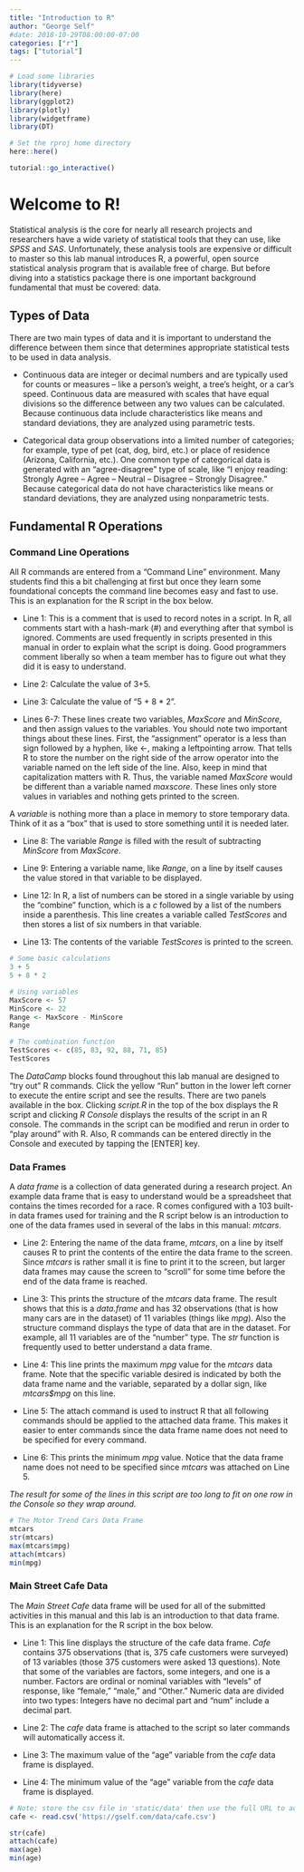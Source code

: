 ---
title: "Introduction to R"
author: "George Self"
#date: 2018-10-29T08:00:00-07:00
categories: ["r"]
tags: ["tutorial"]
---

```{r setup, include=FALSE}
# Load some libraries
library(tidyverse)
library(here)
library(ggplot2)
library(plotly)
library(widgetframe)
library(DT)

# Set the rproj home directory
here::here()
```


```{r, include=FALSE}
tutorial::go_interactive()
```
# Welcome to R!

Statistical analysis is the core for nearly all research projects and researchers have a wide variety of statistical tools that they can use, like *SPSS* and *SAS*. Unfortunately, these analysis tools are expensive or difficult to master so this lab manual introduces R, a powerful, open source statistical analysis program that is available free of charge. But before diving into a statistics package there is one important background fundamental that must be covered: data.

## Types of Data

There are two main types of data and it is important to understand the difference between them since that determines appropriate statistical tests to be used in data analysis.

* Continuous data are integer or decimal numbers and are typically used for counts or measures -- like a person's weight, a tree's height, or a car's speed. Continuous data are measured with scales that have equal divisions so the difference between any two values can be calculated. Because continuous data include characteristics like means and standard deviations, they are analyzed using parametric tests.

* Categorical data group observations into a limited number of categories; for example, type of pet (cat, dog, bird, etc.) or place of residence (Arizona, California, etc.). One common type of categorical data is generated with an "agree-disagree" type of scale, like "I enjoy reading: Strongly Agree -- Agree -- Neutral -- Disagree -- Strongly Disagree." Because categorical data do not have characteristics like means or standard deviations, they are analyzed using nonparametric tests.

## Fundamental R Operations

### Command Line Operations

All R commands are entered from a "Command Line" environment. Many students find this a bit challenging at first but once they learn some foundational concepts the command line becomes easy and fast to use. This is an explanation for the R script in the box below.

* Line 1: This is a comment that is used to record notes in a script. In R, all comments start with a hash-mark (#) and everything after that symbol is ignored. Comments are used frequently in scripts presented in this manual in order to explain what the script is doing. Good programmers comment liberally so when a team member has to figure out what they did it is easy to understand.

* Line 2: Calculate the value of 3+5.

* Line 3: Calculate the value of "5 + 8 * 2".

* Lines 6-7: These lines create two variables, *MaxScore* and *MinScore*, and then assign values to the variables. You should note two important things about these lines. First, the "assignment" operator is a less than sign followed by a hyphen, like <-, making a leftpointing arrow. That tells R to store the number on the right side of the arrow operator into the variable named on the left side of the line. Also, keep in mind that capitalization matters with R. Thus, the variable named *MaxScore* would be different than a variable named *maxscore*. These lines only store values in variables and nothing gets printed to the screen.

<div class="grsnote">
A *variable* is nothing more than a place in memory to store temporary data. Think of it as a "box" that is used to store something until it is needed later.
</div>

* Line 8: The variable *Range* is filled with the result of subtracting *MinScore* from *MaxScore*.

* Line 9: Entering a variable name, like *Range*, on a line by itself causes the value stored in that variable to be displayed.

* Line 12: In R, a list of numbers can be stored in a single variable by using the "combine" function, which is a *c* followed by a list of the numbers inside a parenthesis. This line creates a variable called *TestScores* and then stores a list of six numbers in that variable.

* Line 13: The contents of the variable *TestScores* is printed to the screen.

```{r}
# Some basic calculations
3 + 5
5 + 8 * 2

# Using variables
MaxScore <- 57
MinScore <- 22
Range <- MaxScore - MinScore
Range

# The combination function
TestScores <- c(85, 83, 92, 88, 71, 85)
TestScores
```

<div class="grsnote">
The *DataCamp* blocks found throughout this lab manual are designed to "try out" R commands. Click the yellow "Run" button in the lower left corner to execute the entire script and see the results. There are two panels available in the box. Clicking *script.R* in the top of the box displays the R script and clicking *R Console* displays the results of the script in an R console. The commands in the script can be modified and rerun in order to "play around" with R. Also, R commands can be entered directly in the Console and executed by tapping the [ENTER] key.
</div>

### Data Frames

A *data frame* is a collection of data generated during a research project. An example data frame that is easy to understand would be a spreadsheet that contains the times recorded for a race. R comes configured with a 103 built-in data frames used for training and the R script below is an introduction to one of the data frames used in several of the labs in this manual: *mtcars*. 

* Line 2: Entering the name of the data frame, *mtcars*, on a line by itself causes R to print the contents of the entire the data frame to the screen. Since *mtcars* is rather small it is fine to print it to the screen, but larger data frames may cause the screen to "scroll" for some time before the end of the data frame is reached.

* Line 3: This prints the structure of the *mtcars* data frame. The result shows that this is a *data.frame* and has 32 observations (that is how many cars are in the dataset) of 11 variables (things like *mpg*). Also the structure command displays the type of data that are in the dataset. For example, all 11 variables are of the "number" type. The *str* function is frequently used to better understand a data frame.

* Line 4: This line prints the maximum *mpg* value for the *mtcars* data frame. Note that the specific variable desired is indicated by both the data frame name and the variable, separated by a dollar sign, like *mtcars$mpg* on this line.

* Line 5: The attach command is used to instruct R that all following commands should be applied to the attached data frame. This makes it easier to enter commands since the data frame name does not need to be specified for every command.

* Line 6: This prints the minimum *mpg* value. Notice that the data frame name does not need to be specified since *mtcars* was attached on Line 5.

*The result for some of the lines in this script are too long to fit on one row in the Console so they wrap around.*


```{r}
# The Motor Trend Cars Data Frame
mtcars
str(mtcars)
max(mtcars$mpg)
attach(mtcars)
min(mpg)
```

### Main Street Cafe Data

The *Main Street Cafe* data frame will be used for all of the submitted activities in this manual and this lab is an introduction to that data frame. This is an explanation for the R script in the box below.

* Line 1: This line displays the structure of the cafe data frame. *Cafe* contains 375 observations (that is, 375 cafe customers were surveyed) of 13 variables (those 375 customers were asked 13 questions). Note that some of the variables are factors, some integers, and one is a number. Factors are ordinal or nominal variables with "levels" of response, like "female," "male," and "Other." Numeric data are divided into two types: Integers have no decimal part and "num" include a decimal part.

* Line 2: The *cafe* data frame is attached to the script so later commands will automatically access it.
* Line 3: The maximum value of the "age" variable from the *cafe* data frame is displayed.
* Line 4: The minimum value of the "age" variable from the *cafe* data frame is displayed.

```{r ex="cafeData1", type="pre-exercise-code"}
# Note: store the csv file in 'static/data' then use the full URL to access it
cafe <- read.csv('https://gself.com/data/cafe.csv')
```

```{r ex="cafeData1", type="sample-code"}
str(cafe)
attach(cafe)
max(age)
min(age)
```

